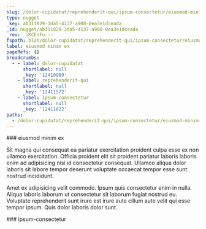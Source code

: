```yaml
---
slug: /dolor-cupidatat/reprehenderit-qui/ipsum-consectetur/eiusmod-minim-ex
type: nugget
_key: ab311829-3da5-4137-a908-0ea3e1dceada
_id: nugget/ab311829-3da5-4137-a908-0ea3e1dceada
_rev: _iKCEnFu---
fspath: blah/dolor-cupidatat/reprehenderit-qui/ipsum-consectetur/eiusmod-minim-ex.md
label: eiusmod minim ex
pageRefs: {}
breadcrumbs:
  - - label: dolor-cupidatat
      shortlabel: null
      _key: '12410969'
    - label: reprehenderit-qui
      shortlabel: null
      _key: '12411572'
    - label: ipsum-consectetur
      shortlabel: null
      _key: '12411622'
paths:
  - /dolor-cupidatat/reprehenderit-qui/ipsum-consectetur/eiusmod-minim-ex
---
```


<NuggetArea>
<Nugget slug="/dolor-cupidatat/reprehenderit-qui/ipsum-consectetur/eiusmod-minim-ex" type="nugget" _key="ab311829-3da5-4137-a908-0ea3e1dceada" _id="nugget/ab311829-3da5-4137-a908-0ea3e1dceada" _rev="_iKCEnFu---" fspath="blah/dolor-cupidatat/reprehenderit-qui/ipsum-consectetur/eiusmod-minim-ex.md" label="eiusmod minim ex" paths="/dolor-cupidatat/reprehenderit-qui/ipsum-consectetur/eiusmod-minim-ex">
<NuggetBody>
### eiusmod minim ex

Sit magna qui consequat ea pariatur exercitation proident culpa esse ex non ullamco exercitation. Officia proident elit sit proident pariatur laboris laboris enim ad adipisicing nisi id consectetur consequat. Ullamco aliqua dolor laboris sit labore tempor deserunt voluptate occaecat tempor esse sunt nostrud incididunt.

Amet ex adipisicing velit commodo. Ipsum quis consectetur enim in nulla. Aliqua laboris laborum ut consectetur sit laborum fugiat nostrud eu. Voluptate reprehenderit sunt irure est irure aute cillum aute velit qui esse tempor ipsum. Quis dolor laboris dolor sunt.

</NuggetBody>
<Breadcrumbs>
<Crumbs>
<Crumb _key="12410969" label="dolor-cupidatat" /><Crumb _key="12411572" label="reprehenderit-qui" /><Crumb _key="12411622" label="ipsum-consectetur" />
</Crumbs>
</Breadcrumbs>
</Nugget>

<NuggetsInbound>
</NuggetsInbound>
<NuggetsOutbound>
</NuggetsOutbound>
</NuggetArea>
<PassagesInbound>
<Passage direction="inbound" type="passage" _key="12411622" _id="passage/12411622" _rev="_iKCEnFq---" label="ipsum-consectetur" passage="ipsum-consectetur" fspath="blah/dolor-cupidatat/reprehenderit-qui/ipsum-consectetur" paths="/dolor-cupidatat/reprehenderit-qui/ipsum-consectetur" slug="/dolor-cupidatat/reprehenderit-qui/ipsum-consectetur">
<NuggetBody>
### ipsum-consectetur

</NuggetBody>
<Breadcrumbs>
<Crumbs>
<Crumb _key="12410969" label="dolor-cupidatat" /><Crumb _key="12411572" label="reprehenderit-qui" />
</Crumbs>
</Breadcrumbs>
</Passage>

</PassagesInbound>
<PassagesOutbound>
</PassagesOutbound>